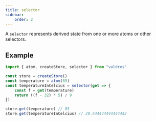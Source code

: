 ```yaml
---
title: selector
sidebar:
    order: 2
---
```


A `selector` represents derived state from one or more atoms or other selectors.

## Example

```jsx
import { atom, createStore, selector } from "valdres"

const store = createStore()
const temperature = atom(85)
const temperatureInCelcius = selector(get => {
    const f = get(temperature)
    return ((f - 32) * 5) / 9
})

store.get(temperature) // 85
store.get(temperatureInCelcius) // 29.444444444444443
```
